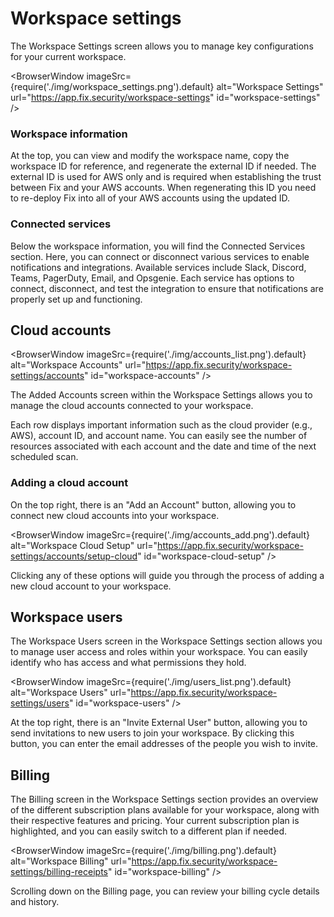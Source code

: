 # Workspace settings

The Workspace Settings screen allows you to manage key configurations for your current workspace.

<BrowserWindow 
    imageSrc={require('./img/workspace_settings.png').default}
    alt="Workspace Settings"
    url="https://app.fix.security/workspace-settings"
    id="workspace-settings"
/>

### Workspace information

At the top, you can view and modify the workspace name, copy the workspace ID for reference, and regenerate the external ID if needed. The external ID is used for AWS only and is required when establishing the trust between Fix and your AWS accounts. When regenerating this ID you need to re-deploy Fix into all of your AWS accounts using the updated ID.

### Connected services

Below the workspace information, you will find the Connected Services section. Here, you can connect or disconnect various services to enable notifications and integrations. Available services include Slack, Discord, Teams, PagerDuty, Email, and Opsgenie. Each service has options to connect, disconnect, and test the integration to ensure that notifications are properly set up and functioning.

## Cloud accounts

<BrowserWindow 
    imageSrc={require('./img/accounts_list.png').default}
    alt="Workspace Accounts"
    url="https://app.fix.security/workspace-settings/accounts"
    id="workspace-accounts"
/>

The Added Accounts screen within the Workspace Settings allows you to manage the cloud accounts connected to your workspace.

Each row displays important information such as the cloud provider (e.g., AWS), account ID, and account name. You can easily see the number of resources associated with each account and the date and time of the next scheduled scan.

### Adding a cloud account

On the top right, there is an "Add an Account" button, allowing you to connect new cloud accounts into your workspace.

<BrowserWindow 
    imageSrc={require('./img/accounts_add.png').default}
    alt="Workspace Cloud Setup"
    url="https://app.fix.security/workspace-settings/accounts/setup-cloud"
    id="workspace-cloud-setup"
/>

Clicking any of these options will guide you through the process of adding a new cloud account to your workspace.

## Workspace users

The Workspace Users screen in the Workspace Settings section allows you to manage user access and roles within your workspace. You can easily identify who has access and what permissions they hold.

<BrowserWindow 
    imageSrc={require('./img/users_list.png').default}
    alt="Workspace Users"
    url="https://app.fix.security/workspace-settings/users"
    id="workspace-users"
/>

At the top right, there is an "Invite External User" button, allowing you to send invitations to new users to join your workspace. By clicking this button, you can enter the email addresses of the people you wish to invite.

## Billing

The Billing screen in the Workspace Settings section provides an overview of the different subscription plans available for your workspace, along with their respective features and pricing. Your current subscription plan is highlighted, and you can easily switch to a different plan if needed.

<BrowserWindow 
    imageSrc={require('./img/billing.png').default}
    alt="Workspace Billing"
    url="https://app.fix.security/workspace-settings/billing-receipts"
    id="workspace-billing"
/>

Scrolling down on the Billing page, you can review your billing cycle details and history.
